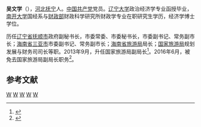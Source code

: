 '''吴文学'''（{{bd|1955年|9月||catIdx=W吴}}），[[河北|河北]][[抚宁|抚宁]]人。[[中国共产党|中国共产党]]党员。[[辽宁大学|辽宁大学]]政治经济学专业函授毕业，[[南开大学|南开大学]]国经系与[[财政部|财政部]]财政科学研究所财政学专业在职研究生学历，经济学博士学位。

历任[[辽宁省|辽宁省]][[抚顺市|抚顺市]]政府副秘书长，市委常委、市委秘书长，市委副书记、常务副市长；[[海南省|海南省]][[三亚市|三亚市]]市委副书记、常务副市长；[[海南省旅游局|海南省旅游局]]局长；[[国家旅游局|国家旅游局]]规划发展与财务司司长等职。2013年9月，升任国家旅游局副局长<ref>{{cite web|accessdate=2013-11-29|url=http://news.xinhuanet.com/renshi/2013-09/26/c_125448790.htm|title=吴文学任国家旅游局副局长|publisher=[[新华网|新华网]]|archive-date=2013-10-01|archive-url=https://web.archive.org/web/20131001090859/http://news.xinhuanet.com/renshi/2013-09/26/c_125448790.htm|dead-url=no}}</ref>。2016年6月，被免去国家旅游局副局长职务<ref>{{cite web|title=高志丹任国家体育总局副局长，魏洪涛任国家旅游局副局长|url=http://www.thepaper.cn/newsDetail_forward_1480054|publisher=澎湃新闻|accessdate=2016-06-06|archive-date=2019-05-15|archive-url=https://web.archive.org/web/20190515010625/http://www.thepaper.cn/newsDetail_forward_1480054|dead-url=no}}</ref>。

==参考文献==
{{reflist|3}}

[[Category:吴姓|W]]
[[Category:抚宁人|W]]
[[Category:辽宁大学校友|W]]
[[Category:中华人民共和国政府官员|W]]
[[Category:国家旅游局副局长|W]]